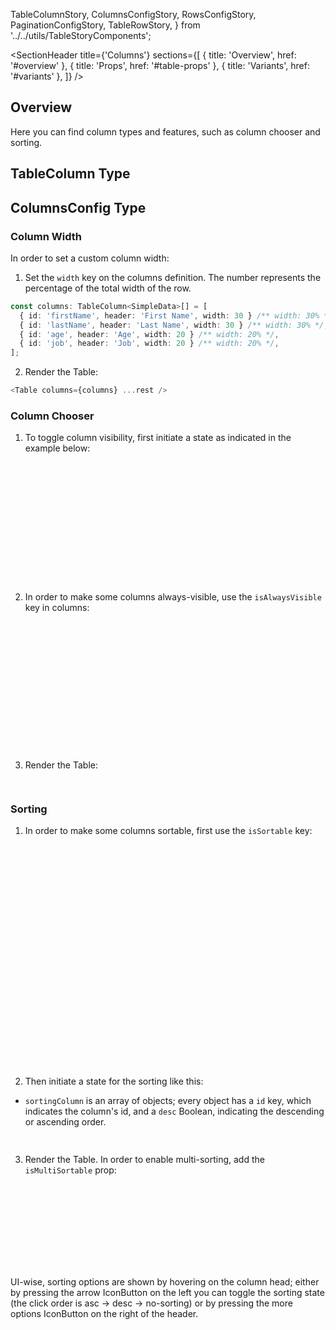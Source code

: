   TableColumnStory,
  ColumnsConfigStory,
  RowsConfigStory,
  PaginationConfigStory,
  TableRowStory,
} from '../../utils/TableStoryComponents';

<Meta of={ColumnsStories} />

<SectionHeader
  title={'Columns'}
  sections={[
    { title: 'Overview', href: '#overview' },
    { title: 'Props', href: '#table-props' },
    { title: 'Variants', href: '#variants' },
  ]}
/>

## Overview

Here you can find column types and features, such as column chooser and sorting.

<SubsectionHeader title="Props" />

## TableColumn Type

<ArgTypes of={TableColumnStory} />

## ColumnsConfig Type

<ArgTypes of={ColumnsConfigStory} />

<SubsectionHeader title="Variants" />

### Column Width

In order to set a custom column width:

1. Set the `width` key on the columns definition. The number represents the percentage of the total width of the row.

```ts
const columns: TableColumn<SimpleData>[] = [
  { id: 'firstName', header: 'First Name', width: 30 } /** width: 30% */,
  { id: 'lastName', header: 'Last Name', width: 30 } /** width: 30% */,
  { id: 'age', header: 'Age', width: 20 } /** width: 20% */,
  { id: 'job', header: 'Job', width: 20 } /** width: 20% */,
];
```

2. Render the Table:

```js
<Table columns={columns} ...rest />
```

<Canvas of={ColumnsStories.ColumnWidth} />

### Column Chooser

1. To toggle column visibility, first initiate a state as indicated in the example below:

```ts
type DataType = {
  firstName: string;
  lastName: string | undefined;
  age: number | undefined;
  job: string | undefined | JSX.Element;
};

const [columnVisibility, setColumnVisibility] = useState<Record<keyof DataType, boolean>>({
  firstName: true,
  lastName: true,
  age: true,
  job: true,
});
```

2. In order to make some columns always-visible, use the `isAlwaysVisible` key in columns:

```ts
const columns: TableColumn<DataType>[] = [
  {
    id: 'firstName',
    header: 'First Name',
    isAlwaysVisible: true, /** optional key, defaults to false */
  },
  {
    id: 'lastName',
    header: 'Last Name',
  },
  ...
];

/** Now out of all columns, firstName will always be visible and disabled in the toggle columns dropdown */
```

3. Render the Table:

```js
<Table columns={columns} columnsConfig={{ columnVisibility, setColumnVisibility }} ...rest />
```

<Canvas of={ColumnsStories.ColumnChooser} />

### Sorting

1. In order to make some columns sortable, first use the `isSortable` key:

```ts
type DataType = {
  firstName: string;
  lastName: string | undefined;
  age: number | undefined;
  job: string | undefined | JSX.Element;
};

const columns: TableColumn<DataType>[] = [
  {
    id: 'firstName',
    header: 'First Name',
    isSortable: true,
  },
  {
    id: 'lastName',
    header: 'Last Name',
  },
  {
    id: 'age',
    header: 'Age',
    isSortable: true,
  },
  { id: 'job', header: 'Job' },
];
```

2. Then initiate a state for the sorting like this:

- `sortingColumn` is an array of objects; every object has a `id` key, which indicates the column's id, and a `desc` Boolean, indicating the descending or ascending order.

```ts
const [sortingColumn, setSortingColumn] = useState<SortingState>([{ id: 'age', desc: false }]);
```

3. Render the Table. In order to enable multi-sorting, add the `isMultiSortable` prop:

```js
<Table
  columns={columns}
  sorting={{
    sortingColumn,
    handleSorting: setSortingColumn,
    isMultiSortable,
  }}
  ...rest
/>
```

<Tip>
  UI-wise, sorting options are shown by hovering on the column head; either by pressing the arrow
  IconButton on the left you can toggle the sorting state (the click order is asc -> desc ->
  no-sorting) or by pressing the more options IconButton on the right of the header.
</Tip>

<Canvas of={ColumnsStories.Sorting} />

